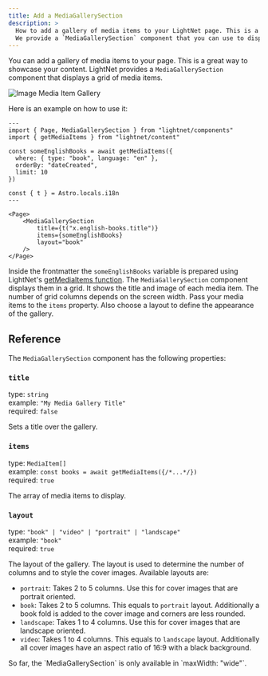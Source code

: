 ```yaml
---
title: Add a MediaGallerySection
description: >
  How to add a gallery of media items to your LightNet page. This is a great way to showcase your content.
  We provide a `MediaGallerySection` component that you can use to display your media items.
---
```




You can add a gallery of media items to your page. This is a great way to showcase your content.
LightNet provides a `MediaGallerySection` component that displays a grid of media items.

![Image Media Item Gallery](./images/gallery.webp)

Here is an example on how to use it:

```astro
---
import { Page, MediaGallerySection } from "lightnet/components"
import { getMediaItems } from "lightnet/content"

const someEnglishBooks = await getMediaItems({
  where: { type: "book", language: "en" },
  orderBy: "dateCreated",
  limit: 10
})

const { t } = Astro.locals.i18n
---

<Page>
    <MediaGallerySection 
        title={t("x.english-books.title")} 
        items={someEnglishBooks} 
        layout="book"
    />
</Page>
```

Inside the frontmatter the `someEnglishBooks` variable is prepared using LightNet's [getMediaItems function](/build/pages/query-media-items). 
The `MediaGallerySection` component displays them in a grid. It shows the title and image of each media item. 
The number of grid columns depends on the screen width.
Pass your media items to the `items` property. Also choose a layout to define the appearance of the gallery.

## Reference

The `MediaGallerySection` component has the following properties:

### `title`

type: `string` \
example: `"My Media Gallery Title"` \
required: `false`

Sets a title over the gallery.

### `items`

type: `MediaItem[]` \
example: `const books = await getMediaItems({/*...*/})` \
required: `true`

The array of media items to display.

### `layout`

type: `"book" | "video" | "portrait" | "landscape"` \
example: `"book"` \
required: `true`

The layout of the gallery. The layout is used to determine the number of columns and
to style the cover images. Available layouts are:

- `portrait`: Takes 2 to 5 columns. Use this for cover images that are portrait oriented.
- `book`: Takes 2 to 5 columns. This equals to `portrait` layout. Additionally a book fold is added to the cover image and corners are less rounded.
- `landscape`: Takes 1 to 4 columns. Use this for cover images that are landscape oriented.
- `video`: Takes 1 to 4 columns. This equals to `landscape` layout. Additionally all cover images have an aspect ratio of 16:9 with a black background.

<Aside>
So far, the `MediaGallerySection` is only available in `maxWidth: "wide"`.
</Aside>